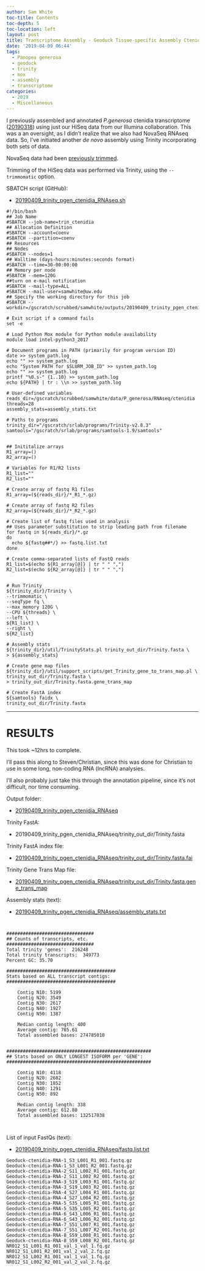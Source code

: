 ```yaml
---
author: Sam White
toc-title: Contents
toc-depth: 5
toc-location: left
layout: post
title: Transcriptome Assembly - Geoduck Tissue-specific Assembly Ctenidia with HiSeq and NovaSeq Data on Mox
date: '2019-04-09 06:44'
tags:
  - Panopea generosa
  - geoduck
  - trinity
  - mox
  - assembly
  - transcriptome
categories:
  - 2019
  - Miscellaneous
---
```


I previously assembled and annotated _P.generosa_ ctenidia transcriptome ([20190318](https://robertslab.github.io/sams-notebook/posts/2019/2019-03-18-Transcriptome-Annotation---Geoduck-Ctenidia-with-Trinotate-on-Mox/)) using just our HiSeq data from our Illumina collaboration. This was a an oversight, as I didn't realize that we also had NovaSeq RNAseq data. So, I've initiated another _de novo_ assembly using Trinity incorporating both sets of data.

NovaSeq data had been [previously trimmed](https://robertslab.github.io/sams-notebook/posts/2018/2018-01-25-adapter-trimming-and-fastqc-illumina-geoduck-novaseq-data/).

Trimming of the HiSeq data was performed via Trinity, using the `--trimmomatic` option.

SBATCH script (GitHub):

- [20190409_trinity_pgen_ctenidia_RNAseq.sh](https://github.com/RobertsLab/sams-notebook/blob/master/sbatch_scripts/20190409_trinity_pgen_ctenidia_RNAseq.sh)

```shell
#!/bin/bash
## Job Name
#SBATCH --job-name=trin_ctenidia
## Allocation Definition
#SBATCH --account=coenv
#SBATCH --partition=coenv
## Resources
## Nodes
#SBATCH --nodes=1
## Walltime (days-hours:minutes:seconds format)
#SBATCH --time=30-00:00:00
## Memory per node
#SBATCH --mem=120G
##turn on e-mail notification
#SBATCH --mail-type=ALL
#SBATCH --mail-user=samwhite@uw.edu
## Specify the working directory for this job
#SBATCH --workdir=/gscratch/scrubbed/samwhite/outputs/20190409_trinity_pgen_ctenidia_RNAseq

# Exit script if a command fails
set -e

# Load Python Mox module for Python module availability
module load intel-python3_2017

# Document programs in PATH (primarily for program version ID)
date >> system_path.log
echo "" >> system_path.log
echo "System PATH for $SLURM_JOB_ID" >> system_path.log
echo "" >> system_path.log
printf "%0.s-" {1..10} >> system_path.log
echo ${PATH} | tr : \\n >> system_path.log

# User-defined variables
reads_dir=/gscratch/scrubbed/samwhite/data/P_generosa/RNAseq/ctenidia
threads=28
assembly_stats=assembly_stats.txt

# Paths to programs
trinity_dir="/gscratch/srlab/programs/Trinity-v2.8.3"
samtools="/gscratch/srlab/programs/samtools-1.9/samtools"


## Inititalize arrays
R1_array=()
R2_array=()

# Variables for R1/R2 lists
R1_list=""
R2_list=""

# Create array of fastq R1 files
R1_array=(${reads_dir}/*_R1_*.gz)

# Create array of fastq R2 files
R2_array=(${reads_dir}/*_R2_*.gz)

# Create list of fastq files used in analysis
## Uses parameter substitution to strip leading path from filename
for fastq in ${reads_dir}/*.gz
do
  echo ${fastq##*/} >> fastq.list.txt
done

# Create comma-separated lists of FastQ reads
R1_list=$(echo ${R1_array[@]} | tr " " ",")
R2_list=$(echo ${R2_array[@]} | tr " " ",")


# Run Trinity
${trinity_dir}/Trinity \
--trimmomatic \
--seqType fq \
--max_memory 120G \
--CPU ${threads} \
--left \
${R1_list} \
--right \
${R2_list}

# Assembly stats
${trinity_dir}/util/TrinityStats.pl trinity_out_dir/Trinity.fasta \
> ${assembly_stats}

# Create gene map files
${trinity_dir}/util/support_scripts/get_Trinity_gene_to_trans_map.pl \
trinity_out_dir/Trinity.fasta \
> trinity_out_dir/Trinity.fasta.gene_trans_map

# Create FastA index
${samtools} faidx \
trinity_out_dir/Trinity.fasta
```

---

# RESULTS

This took ~12hrs to complete.

I'll pass this along to Steven/Christian, since this was done for Christian to use in some long, non-coding RNA (lncRNA) analysies.

I'll also probably just take this through the annotation pipeline, since it's not difficult, nor time consuming.

Output folder:

- [20190409_trinity_pgen_ctenidia_RNAseq](http://gannet.fish.washington.edu/Atumefaciens/20190409_trinity_pgen_ctenidia_RNAseq/)

Trinity FastA:

- 20190409_trinity_pgen_ctenidia_RNAseq/trinity_out_dir/Trinity.fasta[](http://gannet.fish.washington.edu/Atumefaciens/20190409_trinity_pgen_ctenidia_RNAseq/trinity_out_dir/Trinity.fasta)

Trinity FastA index file:

- [20190409_trinity_pgen_ctenidia_RNAseq/trinity_out_dir/Trinity.fasta.fai](http://gannet.fish.washington.edu/Atumefaciens/20190409_trinity_pgen_ctenidia_RNAseq/trinity_out_dir/Trinity.fasta.fai)

Trinity Gene Trans Map file:

- [20190409_trinity_pgen_ctenidia_RNAseq/trinity_out_dir/Trinity.fasta.gene_trans_map](http://gannet.fish.washington.edu/Atumefaciens/20190409_trinity_pgen_ctenidia_RNAseq/trinity_out_dir/Trinity.fasta.gene_trans_map)


Assembly stats (text):

- [20190409_trinity_pgen_ctenidia_RNAseq/assembly_stats.txt](http://gannet.fish.washington.edu/Atumefaciens/20190409_trinity_pgen_ctenidia_RNAseq/assembly_stats.txt)

```


################################
## Counts of transcripts, etc.
################################
Total trinity 'genes':	216248
Total trinity transcripts:	349773
Percent GC: 35.70

########################################
Stats based on ALL transcript contigs:
########################################

	Contig N10: 5199
	Contig N20: 3549
	Contig N30: 2617
	Contig N40: 1927
	Contig N50: 1387

	Median contig length: 400
	Average contig: 785.61
	Total assembled bases: 274785010


#####################################################
## Stats based on ONLY LONGEST ISOFORM per 'GENE':
#####################################################

	Contig N10: 4118
	Contig N20: 2682
	Contig N30: 1852
	Contig N40: 1291
	Contig N50: 892

	Median contig length: 338
	Average contig: 612.80
	Total assembled bases: 132517038



```

List of input FastQs (text):

- [20190409_trinity_pgen_ctenidia_RNAseq/fastq.list.txt](http://gannet.fish.washington.edu/Atumefaciens/20190409_trinity_pgen_ctenidia_RNAseq/fastq.list.txt)

```
Geoduck-ctenidia-RNA-1_S3_L001_R1_001.fastq.gz
Geoduck-ctenidia-RNA-1_S3_L001_R2_001.fastq.gz
Geoduck-ctenidia-RNA-2_S11_L002_R1_001.fastq.gz
Geoduck-ctenidia-RNA-2_S11_L002_R2_001.fastq.gz
Geoduck-ctenidia-RNA-3_S19_L003_R1_001.fastq.gz
Geoduck-ctenidia-RNA-3_S19_L003_R2_001.fastq.gz
Geoduck-ctenidia-RNA-4_S27_L004_R1_001.fastq.gz
Geoduck-ctenidia-RNA-4_S27_L004_R2_001.fastq.gz
Geoduck-ctenidia-RNA-5_S35_L005_R1_001.fastq.gz
Geoduck-ctenidia-RNA-5_S35_L005_R2_001.fastq.gz
Geoduck-ctenidia-RNA-6_S43_L006_R1_001.fastq.gz
Geoduck-ctenidia-RNA-6_S43_L006_R2_001.fastq.gz
Geoduck-ctenidia-RNA-7_S51_L007_R1_001.fastq.gz
Geoduck-ctenidia-RNA-7_S51_L007_R2_001.fastq.gz
Geoduck-ctenidia-RNA-8_S59_L008_R1_001.fastq.gz
Geoduck-ctenidia-RNA-8_S59_L008_R2_001.fastq.gz
NR012_S1_L001_R1_001_val_1_val_1.fq.gz
NR012_S1_L001_R2_001_val_2_val_2.fq.gz
NR012_S1_L002_R1_001_val_1_val_1.fq.gz
NR012_S1_L002_R2_001_val_2_val_2.fq.gz
```
